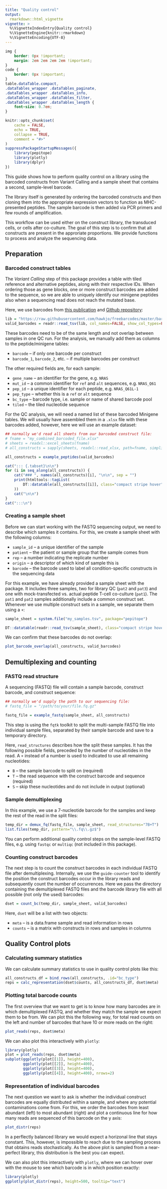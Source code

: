 ```yaml
---
title: "Quality control"
output:
  rmarkdown::html_vignette
vignette: >
  %\VignetteIndexEntry{Quality control}
  %\VignetteEngine{knitr::rmarkdown}
  %\VignetteEncoding{UTF-8}
---
```


```css
img {
    border: 0px !important;
    margin: 2em 2em 2em 2em !important;
}
code {
    border: 0px !important;
}
table.dataTable.compact,
.dataTables_wrapper .dataTables_paginate,
.dataTables_wrapper .dataTables_info,
.dataTables_wrapper .dataTables_filter,
.dataTables_wrapper .dataTables_length {
    font-size: 0.7em;
}
```

```r
knitr::opts_chunk$set(
    cache = FALSE,
    echo = TRUE,
    collapse = TRUE,
    comment = "#>"
)
suppressPackageStartupMessages({
    library(pepitope)
    library(plotly)
    library(dplyr)
})
```

This guide shows how to perform quality control on a library using the barcoded
constructs from Variant Calling and a sample sheet that contains a second,
sample-level barcode.

The library itself is generated by ordering the barcoded constructs and then
cloning them into the appropriate expression vectors to function as
MHC-presented peptides. The sample barcode is then added via PCR primers and
few rounds of amplification.

This workflow can be used either on the construct library, the transduced
cells, or cells after co-culture. The goal of this step is to confirm that all
constructs are present in the approriate proportions. We provide functions to
process and analyze the sequencing data.

Preparation
-----------

### Barcoded construct tables

The *Variant Calling* step of this package provides a table with tiled reference
and alternative peptides, along with their respective IDs. When ordering those
as gene blocks, one or more construct barcodes are added to the sequence, so we are
able to uniquely identify our minigene peptides also when a sequencing read
does not reach the mutated base.

Here, we use barcodes from
[this publication](https://www.pnas.org/doi/full/10.1073/pnas.1802640115) and
[Github repository](https://github.com/hawkjo/freebarcodes):

```r
lib = "https://raw.githubusercontent.com/hawkjo/freebarcodes/master/barcodes/barcodes12-1.txt"
valid_barcodes = readr::read_tsv(lib, col_names=FALSE, show_col_types=FALSE)$X1
```

These barcodes need to be of the same length and not overlap between samples in
one QC run. For the analysis, we manually add them as columns to the
peptide/minigene tables:

* `barcode` -- if only one barcode per construct
* `barcode_1`, `barcode_2`, etc. -- if multiple barcodes per construct

The other required fields are, for each sample:

* `gene_name` -- an identifier for the gene, e.g. `NRAS`
* `mut_id` -- a common identifier for `ref` and `alt` sequences, e.g. `NRAS_Q61`
* `pep_id` -- a unique identifier for each peptide, e.g. `NRAS_Q61L-1`
* `pep_type` -- whether this is a `ref` or `alt` sequence
* `bc_type` -- barcode type, i.e. sample or name of shared barcode pool
* `tiled` -- the tiled nucleotide sequence

For the QC analysis, we will need a named list of these barcoded Minigene
tables. We will usually have assembled them in a `.xlsx` file with these
barcodes added, however, here we will use an example dataset:

```r
## normally we'd read all sheets from our barcoded construct file:
# fname = "my_combined_barcoded_file.xlsx"
# sheets = readxl::excel_sheets(fname)
# all_constructs = sapply(sheets, readxl::read_xlsx, path=fname, simplify=FALSE)

all_constructs = example_peptides(valid_barcodes)
```

```r
cat("::: {.tabset}\n\n")
for (i in seq_along(all_constructs)) {
    cat("### ", names(all_constructs)[i], "\n\n", sep = "")
    print(htmltools::tagList(
        DT::datatable(all_constructs[[i]], class="compact stripe hover", options=list(scrollX=TRUE))
    ))
    cat("\n\n")
}
cat(":::\n")
```

### Creating a sample sheet

Before we can start working with the FASTQ sequencing output, we need to describe
which samples it contains. For this, we create a sample sheet with the following
columns:

* `sample_id` -- a unique identifier of the sample
* `patient` -- the patient or sample group that the sample comes from
* `rep` -- a number indicating the replicate number
* `origin` -- a descriptor of which kind of sample this is
* `barcode` -- the barcode used to label all condition-specific constructs in the sequencing data

For this example, we have already provided a sample sheet with the package. It
includes three samples, two for library QC (`pat2` and `pat3`) and one with
mock-transfected vs. actual peptide T-cell co-culture (`pat1`). The `pat1` and
`pat2` samples additionally include a common construct set. Whenever we use
multiple construct sets in a sample, we separate them using a `+`:

```r
sample_sheet = system.file("my_samples.tsv", package="pepitope")
```

```r
DT::datatable(readr::read_tsv(sample_sheet), class="compact stripe hover")
```

We can confirm that these barcodes do not overlap:

```r
plot_barcode_overlap(all_constructs, valid_barcodes)
```

Demultiplexing and counting
---------------------------

### FASTQ read structure

A sequencing (FASTQ) file will contain a sample barcode, construct barcode,
and construct sequence:

```r
## normally we'd supply the path to our sequencing file:
# fastq_file = "/path/to/your/file.fq.gz"

fastq_file = example_fastq(sample_sheet, all_constructs)
```

This step is using the `fqtk` toolkit to split the multi-sample FASTQ file into
individual sample files, separated by their sample barcode and save to a
temporary directory.

Here, `read_structures` describes how the split these samples. It has the
following possible fields, preceded by the number of nucleotides in the read. A
`+` instead of a number is used to indicated to use all remaining nucleotides:

* `B` -- the sample barcode to split on (required)
* `T` -- the read sequence with the construct barcode and sequence (required)
* `S` -- skip these nucleotides and do not include in output (optional)

### Sample demultiplexing

In this example, we use a 7-nucleotide barcode for the samples and keep the
rest of the read in the split files:

```r
temp_dir = demux_fq(fastq_file, sample_sheet, read_structures="7B+T")
list.files(temp_dir, pattern="\\.fq\\.gz$")
```

You can perform additional quality control steps on the sample-level FASTQ
files, e.g. using `fastqc` or `multiqc` (not included in this package).

### Counting construct barcodes

The next step is to count the construct barcodes in each individual FASTQ file
after demultiplexing. Internally, we use the `guide-counter` tool to identify the
position the construct barcodes occur in the library reads and subsequently
count the number of occurrences. Here we pass the directory containing the
demultiplexed FASTQ files and the barcode library file with all possible
(not only the used) barcodes:

```r
dset = count_bc(temp_dir, sample_sheet, valid_barcodes)
```

Here, `dset` will be a list with two objects:

* `meta` -- is a data.frame sample and read information in rows
* `counts` -- is a matrix with constructs in rows and samples in columns

Quality Control plots
---------------------

### Calculating summary statistics

We can calculate summary statistics to use in quality control plots like this:

```r
all_constructs_df = bind_rows(all_constructs, .id="bc_type")
reps = calc_representation(dset$counts, all_constructs_df, dset$meta)
```

### Plotting total barcode counts

The first overview that we want to get is to know how many barcodes are in which
demultiplexed FASTQ, and whether they match the sample we expect them to be
from. We can plot this the following way, for total read counts on the left and
number of barcodes that have 10 or more reads on the right:

```r
plot_reads(reps, dset$meta)
```

We can also plot this interactively with `plotly`:

```r
library(plotly)
plot = plot_reads(reps, dset$meta)
subplot(ggplotly(plot[[1]], height=400),
        ggplotly(plot[[2]], height=400),
        ggplotly(plot[[3]], height=400),
        ggplotly(plot[[4]], height=400), nrows=2)
```

### Representation of individual barcodes

The next question we want to ask is whether the individual construct barcodes
are equally distributed within a sample, and where any potential contaminations
come from. For this, we order the barcodes from least abundant (left) to most
abundant (right) and plot a continuous line for how many reads are sequenced of
this barcode on the y axis:

```r
plot_distr(reps)
```

In a perflectly balanced library we would expect a horizonal line that stays
constant. This, however, is impossible to reach due to the sampling process that
obtains reads stochastically. As the above plot is sampled from a near-perfect
library, this distribution is the best you can expect.

We can also plot this interactively with `plotly`, where we can hover over with
the mouse to see which barcode is in which position exactly:

```r
library(plotly)
ggplotly(plot_distr(reps), height=500, tooltip="text")
```

<!-- add cor plots here
### Correlation of read counts between samples

static plot

```r
```
-->
